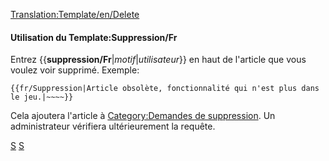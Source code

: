 <noinclude>[[Translation:Template/en/Delete]]</noinclude><noinclude></noinclude>{{fr/Fenêtre de message| type  = suppression
| texte = Cet article a été marqué pour être détruit.<p><strong>Motif:</strong> {{{1|Non fournie}}}</p><p><strong>Demandeur:</strong> {{{2|Non fourni}}}</p>
}}<includeonly>{{{3|[[Category:en/Requests for deletion]]}}}</includeonly><noinclude>

====Utilisation du Template:Suppression/Fr====
Entrez <nowiki>{{</nowiki>'''suppression/Fr'''|''motif''|''utilisateur''<nowiki>}}</nowiki> en haut de l'article que vous voulez voir supprimé. Exemple:
<pre>{{fr/Suppression|Article obsolète, fonctionnalité qui n'est plus dans le jeu.|~~~~}}</pre>
Cela ajoutera l'article à [[:Category:en/Requests for deletion|Category:Demandes de suppression]]. Un administrateur vérifiera ultérieurement la requête.

[[Category:fr/Templates|S]][[Category:fr/Fenêtres de message|S]]</noinclude>